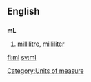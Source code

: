 ==English==
==={{abbreviation}}===
'''mL'''
# [[millilitre]], [[milliliter]]

[[Category:Units of measure]]

[[fi:ml]]
[[sv:ml]]